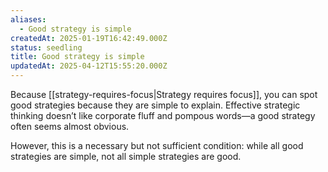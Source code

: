 ```yaml
---
aliases:
  - Good strategy is simple
createdAt: 2025-01-19T16:42:49.000Z
status: seedling
title: Good strategy is simple
updatedAt: 2025-04-12T15:55:20.000Z
---
```

Because [[strategy-requires-focus|Strategy requires focus]], you can spot good strategies because they are simple to explain. Effective strategic thinking doesn’t like corporate fluff and pompous words—a good strategy often seems almost obvious.

However, this is a necessary but not sufficient condition: while all good strategies are simple, not all simple strategies are good.
